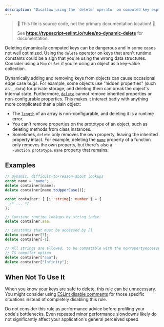 ```yaml
---
description: "Disallow using the `delete` operator on computed key expressions."
---
```



> 🛑 This file is source code, not the primary documentation location! 🛑
>
> See **https://typescript-eslint.io/rules/no-dynamic-delete** for documentation.

Deleting dynamically computed keys can be dangerous and in some cases not well optimized.
Using the `delete` operator on keys that aren't runtime constants could be a sign that you're using the wrong data structures.
Consider using a `Map` or `Set` if you’re using an object as a key-value collection.

Dynamically adding and removing keys from objects can cause occasional edge case bugs. For example, some objects use "hidden properties" (such as `__data`) for private storage, and deleting them can break the object's internal state. Furthermore, [`delete`](https://developer.mozilla.org/en-US/docs/Web/JavaScript/Reference/Operators/delete) cannot remove inherited properties or non-configurable properties. This makes it interact badly with anything more complicated than a plain object:

- The [`length`](https://developer.mozilla.org/en-US/docs/Web/JavaScript/Reference/Global_Objects/Array/length) of an array is non-configurable, and deleting it is a runtime error.
- You can't remove properties on the prototype of an object, such as deleting methods from class instances.
- Sometimes, `delete` only removes the own property, leaving the inherited property intact. For example, deleting the [`name`](https://developer.mozilla.org/en-US/docs/Web/JavaScript/Reference/Global_Objects/Function/name) property of a function only removes the own property, but there's also a `Function.prototype.name` property that remains.

## Examples

<Tabs>
<TabItem value="❌ Incorrect">

```ts
// Dynamic, difficult-to-reason-about lookups
const name = "name";
delete container[name];
delete container[name.toUpperCase()];
```

</TabItem>
<TabItem value="✅ Correct">

```ts
const container: { [i: string]: number } = {
  /* ... */
};

// Constant runtime lookups by string index
delete container.aaa;

// Constants that must be accessed by []
delete container[7];
delete container[-1];

// All strings are allowed, to be compatible with the noPropertyAccessFromIndexSignature
// TS compiler option
delete container["aaa"];
delete container["Infinity"];
```

</TabItem>
</Tabs>

## When Not To Use It

When you know your keys are safe to delete, this rule can be unnecessary.
You might consider using [ESLint disable comments](https://eslint.org/docs/latest/use/configure/rules#using-configuration-comments-1) for those specific situations instead of completely disabling this rule.

Do not consider this rule as performance advice before profiling your code's bottlenecks.
Even repeated minor performance slowdowns likely do not significantly affect your application's general perceived speed.
